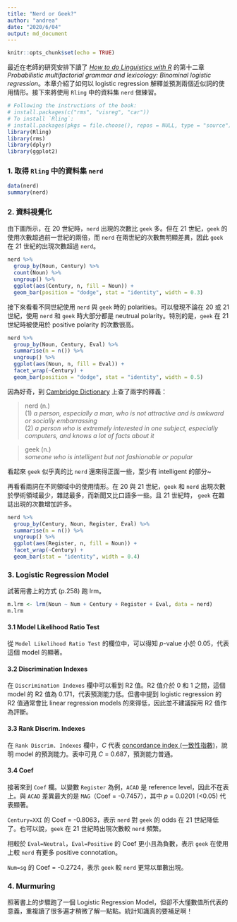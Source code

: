 ---
title: "Nerd or Geek?"
author: "andrea"
date: "2020/6/04"
output: md_document
---

```{r setup, include=FALSE}
knitr::opts_chunk$set(echo = TRUE)
```

最近在老師的研究安排下讀了 [*How to do Linguistics with R*](https://benjamins.com/sites/z.195/) 的第十二章 *Probabilistic multifactorial grammar and lexicology: Binominal logistic regression*。本章介紹了如何以 logistic regression 解釋並預測兩個近似詞的使用情形。接下來將使用 `Rling` 中的資料集 `nerd` 做練習。

```{r message=FALSE, warning=FALSE}
# Following the instructions of the book:
# install.packages(c("rms", "visreg", "car"))
# To install `Rling`:
# install.packages(pkgs = file.choose(), repos = NULL, type = "source")
library(Rling)
library(rms)
library(dplyr)
library(ggplot2)
```

### 1. 取得 `Rling` 中的資料集 `nerd`

```{r}
data(nerd)
summary(nerd)
```

### 2. 資料視覺化

由下圖所示，在 20 世紀時，`nerd` 出現的次數比 `geek` 多。但在 21 世紀，`geek` 的使用次數超過前一世紀的兩倍，而 `nerd` 在兩世紀的次數無明顯差異，因此 `geek` 在 21 世紀的出現次數超過 `nerd`。

```{r}
nerd %>%
  group_by(Noun, Century) %>%
  count(Noun) %>%
  ungroup() %>%
  ggplot(aes(Century, n, fill = Noun)) +
  geom_bar(position = "dodge", stat = "identity", width = 0.3)
```

接下來看看不同世紀使用 `nerd` 與 `geek` 時的 polarities。可以發現不論在 20 或 21 世紀，使用 `nerd` 和 `geek` 時大部分都是 neutrual polarity。特別的是，`geek` 在 21 世紀時被使用於 positive polarity 的次數很高。

```{r}
nerd %>%
  group_by(Noun, Century, Eval) %>%
  summarise(n = n()) %>%
  ungroup() %>%
  ggplot(aes(Noun, n, fill = Eval)) +
  facet_wrap(~Century) +
  geom_bar(position = "dodge", stat = "identity", width = 0.5)
```

因為好奇，到 [Cambridge Dictionary](https://dictionary.cambridge.org/) 上查了兩字的釋義：

> nerd (n.)  
> (1) *a person, especially a man, who is not attractive and is awkward or socially embarrassing*  
> (2) *a person who is extremely interested in one subject, especially computers, and knows a lot of facts about it*

> geek (n.)  
> *someone who is intelligent but not fashionable or popular*

看起來 `geek` 似乎真的比 `nerd` 還來得正面一些，至少有 intelligent 的部分~

再看看兩詞在不同領域中的使用情形。在 20 與 21 世紀，`geek` 和 `nerd` 出現次數於學術領域最少，雜誌最多，而新聞又比口語多一些。且 21 世紀時， `geek` 在雜誌出現的次數增加許多。

```{r}
nerd %>%
  group_by(Century, Noun, Register, Eval) %>%
  summarise(n = n()) %>%
  ungroup() %>%
  ggplot(aes(Register, n, fill = Noun)) +
  facet_wrap(~Century) +
  geom_bar(stat = "identity", width = 0.4)
```

### 3. Logistic Regression Model

試著用書上的方式 (p.258) 跑 lrm。

```{r}
m.lrm <- lrm(Noun ~ Num + Century + Register + Eval, data = nerd)
m.lrm
```

#### 3.1 Model Likelihood Ratio Test

從 `Model Likelihood Ratio Test` 的欄位中，可以得知 *p*-value 小於 0.05，代表這個 model 的顯著。

#### 3.2 Discrimination Indexes

在 `Discrimination Indexes` 欄中可以看到 R2 值。R2 值介於 0 和 1 之間，這個 model 的 R2 值為 0.171，代表預測能力低。但書中提到 logistic regression 的 R2 值通常會比 linear regression models 的來得低，因此並不建議採用 R2 值作為評斷。

#### 3.3 Rank Discrim. Indexes

在 `Rank Discrim. Indexes` 欄中，*C* 代表 [concordance index (一致性指數)](https://www.itread01.com/content/1541051301.html)，說明 model 的預測能力。表中可見 *C* = 0.687，預測能力普通。

#### 3.4 Coef

接著來到 `Coef` 欄。以變數 `Register` 為例，`ACAD` 是 reference level，因此不在表上。與 `ACAD` 差異最大的是 `MAG`（Coef = -0.7457），其中 *p* = 0.0201 (<0.05) 代表顯著。

`Century=XXI` 的 Coef = -0.8063，表示 `nerd` 對 `geek` 的 odds 在 21 世紀降低了。也可以說，`geek` 在 21 世紀時出現次數較 `nerd` 頻繁。

相較於 `Eval=Neutral`，`Eval=Positive` 的 Coef 更小且為負數，表示 `geek` 在使用上較 `nerd` 有更多 positive connotation。

`Num=sg` 的 Coef = -0.2724，表示 `geek` 較 `nerd` 更常以單數出現。

### 4. Murmuring

照著書上的步驟跑了一個 Logistic Regression Model，但卻不大懂數值所代表的意義，重複讀了很多遍才稍微了解一點點。統計知識真的要補足啊！

